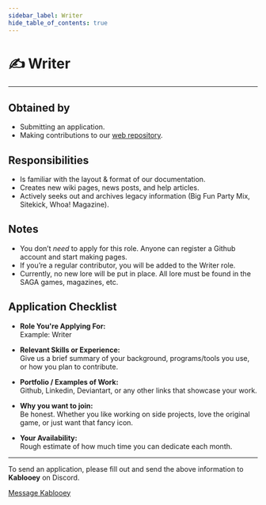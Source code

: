 ```yaml
---
sidebar_label: Writer
hide_table_of_contents: true
---
```

# ✍ Writer
---
## Obtained by

  - Submitting an application.
  - Making contributions to our [web repository](https://github.com/SitekickRemastered/Web/).
  
## Responsibilities

  - Is familiar with the layout & format of our documentation.
  - Creates new wiki pages, news posts, and help articles.
  - Actively seeks out and archives legacy information (Big Fun Party Mix, Sitekick, Whoa! Magazine).

  
## Notes
  
  - You don’t *need* to apply for this role.  Anyone can register a Github account and start making pages.
  - If you’re a regular contributor, you will be added to the Writer role.
  - Currently, no new lore will be put in place. All lore must be found in the SAGA games, magazines, etc.

## Application Checklist

- **Role You're Applying For:**  
Example: Writer

- **Relevant Skills or Experience:**  
Give us a brief summary of your background, programs/tools you use, or how you plan to contribute.

- **Portfolio / Examples of Work:**  
Github, Linkedin, Deviantart, or any other links that showcase your work.

- **Why you want to join:**  
Be honest.  Whether you like working on side projects, love the original game, or just want that fancy icon.

- **Your Availability:**  
Rough estimate of how much time you can dedicate each month.

---

To send an application, please fill out and send the above information to **Kablooey** on Discord.

<a className="button" href="https://discordapp.com/channels/@me/653394550580183050">Message Kablooey</a>